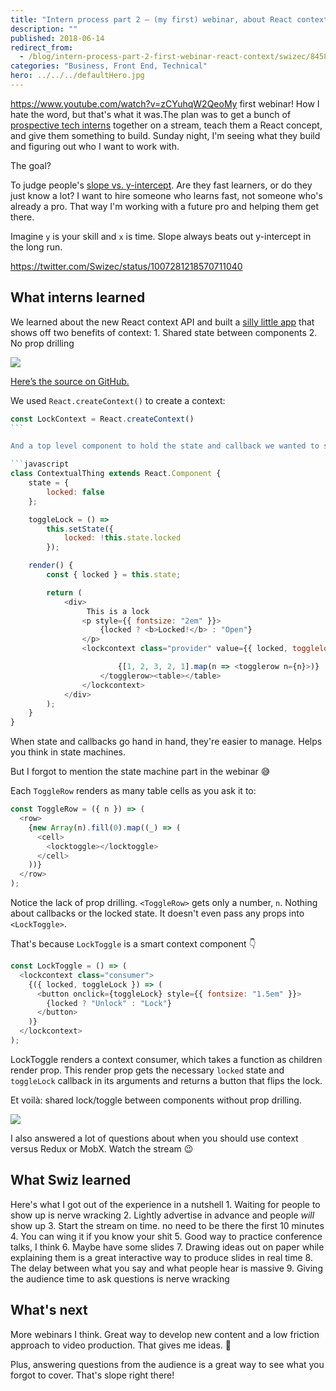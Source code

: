 ```yaml
---
title: "Intern process part 2 – (my first) webinar, about React context"
description: ""
published: 2018-06-14
redirect_from:
  - /blog/intern-process-part-2-first-webinar-react-context/swizec/8458
categories: "Business, Front End, Technical"
hero: ../../../defaultHero.jpg
---
```


<https://www.youtube.com/watch?v=zCYuhqW2QeoMy> first webinar! How I hate the word, but that's what it was.The plan was to get a bunch of [prospective tech interns](https://swizec.com/blog/tech-intern-job/swizec/8454) together on a stream, teach them a React concept, and give them something to build. Sunday night, I'm seeing what they build and figuring out who I want to work with.

The goal?

To judge people's [slope vs. y-intercept](http://qr.ae/TUphry). Are they fast learners, or do they just know a lot? I want to hire someone who learns fast, not someone who's already a pro. That way I'm working with a future pro and helping them get there.

Imagine `y` is your skill and `x` is time. Slope always beats out y-intercept in the long run.

https://twitter.com/Swizec/status/1007281218570711040

## What interns learned

We learned about the new React context API and built a [silly little app](https://swizec.github.io/react-context-example/) that shows off two benefits of context: 1. Shared state between components 2. No prop drilling

[![](./img/blog-wp-content-uploads-2018-06-context-app.gif)](https://swizec.github.io/react-context-example/)

[Here’s the source on GitHub.](https://github.com/Swizec/react-context-example)

We used `React.createContext()` to create a context:

````javascript
const LockContext = React.createContext()
```

And a top level component to hold the state and callback we wanted to share. It's like a Redux or MobX store, you want your state and your callbacks to travel together.

```javascript
class ContextualThing extends React.Component {
    state = {
        locked: false
    };

    toggleLock = () =>
        this.setState({
            locked: !this.state.locked
        });

    render() {
        const { locked } = this.state;

        return (
            <div>
                 This is a lock
                <p style={{ fontsize: "2em" }}>
                    {locked ? <b>Locked!</b> : "Open"}
                </p>
                <lockcontext class="provider" value={{ locked, togglelock: this.togglelock }}>

                        {[1, 2, 3, 2, 1].map(n => <togglerow n={n}>)}
                    </togglerow><table></table>
                </lockcontext>
            </div>
        );
    }
}
````

When state and callbacks go hand in hand, they're easier to manage. Helps you think in state machines.

But I forgot to mention the state machine part in the webinar 😅

Each `ToggleRow` renders as many table cells as you ask it to:

```javascript
const ToggleRow = ({ n }) => (
  <row>
    {new Array(n).fill(0).map((_) => (
      <cell>
        <locktoggle></locktoggle>
      </cell>
    ))}
  </row>
);
```

Notice the lack of prop drilling. `<ToggleRow>` gets only a number, `n`. Nothing about callbacks or the locked state. It doesn't even pass any props into `<LockToggle>`.

That's because `LockToggle` is a smart context component 👇

```javascript
const LockToggle = () => (
  <lockcontext class="consumer">
    {({ locked, toggleLock }) => (
      <button onclick={toggleLock} style={{ fontsize: "1.5em" }}>
        {locked ? "Unlock" : "Lock"}
      </button>
    )}
  </lockcontext>
);
```

LockToggle renders a context consumer, which takes a function as children render prop. This render prop gets the necessary `locked` state and `toggleLock` callback in its arguments and returns a button that flips the lock.

Et voilà: shared lock/toggle between components without prop drilling.

![](./img/media-krhB8ydCQiYZq-giphy.gif)

I also answered a lot of questions about when you should use context versus Redux or MobX. Watch the stream 😉

## What Swiz learned

Here's what I got out of the experience in a nutshell 1. Waiting for people to show up is nerve wracking 2. Lightly advertise in advance and people _will_ show up 3. Start the stream on time. no need to be there the first 10 minutes 4. You can wing it if you know your shit 5. Good way to practice conference talks, I think 6. Maybe have some slides 7. Drawing ideas out on paper while explaining them is a great interactive way to produce slides in real time 8. The delay between what you say and what people hear is massive 9. Giving the audience time to ask questions is nerve wracking

## What's next

More webinars I think. Great way to develop new content and a low friction approach to video production. That gives me ideas. 🤔

Plus, answering questions from the audience is a great way to see what you forgot to cover. That's slope right there!
